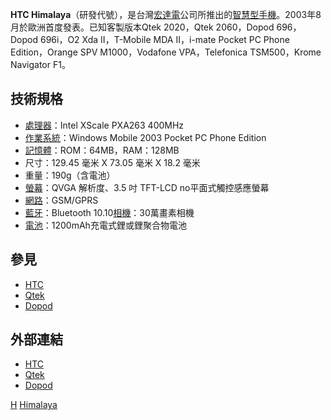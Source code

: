 {{noteTA
|G1=長度單位
}}

'''HTC Himalaya'''（研發代號），是台灣[[宏達電|宏達電]]公司所推出的[[智慧型手機|智慧型手機]]。2003年8月於歐洲首度發表。已知客製版本Qtek 2020，Qtek 2060，Dopod 696，Dopod 696i，O2 Xda II，T-Mobile MDA II，i-mate Pocket PC Phone Edition，Orange SPV M1000，Vodafone VPA，Telefonica TSM500，Krome Navigator F1。

== 技術規格 ==
*[[處理器|處理器]]：Intel XScale PXA263 400MHz
*[[作業系統|作業系統]]：Windows Mobile 2003 Pocket PC Phone Edition
*[[記憶體|記憶體]]：ROM：64MB，RAM：128MB
*尺寸：129.45 毫米 X 73.05 毫米 X 18.2 毫米 
*重量：190g（含電池）
*[[螢幕|螢幕]]：QVGA 解析度、3.5 吋 TFT-LCD no平面式觸控感應螢幕 
*[[網路|網路]]：GSM/GPRS
*[[藍牙|藍牙]]：Bluetooth 10.10[[相機|相機]]：30萬畫素相機
*[[電池|電池]]：1200mAh充電式鋰或鋰聚合物電池

== 參見 ==
*[[HTC|HTC]]
*[[Qtek|Qtek]]
*[[Dopod|Dopod]]

== 外部連結 ==
*[http://www.htc.com/ HTC]{{Wayback|url=http://www.htc.com/ |date=20080706043200 }}
*[https://web.archive.org/web/20080707182953/http://www.myqtek.com/ Qtek]
*[https://web.archive.org/web/20080708173628/http://www.dopod.com/ Dopod]

{{HTC Phones P Series}}

[[Category:智能手機|H]]
[[Category:宏達電手機|Himalaya]]